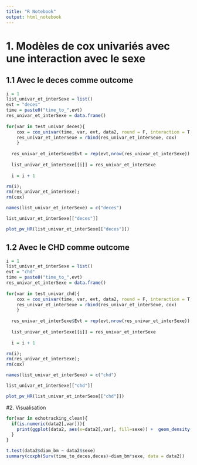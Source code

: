 ```yaml
---
title: "R Notebook"
output: html_notebook
---
```


# 1. Modèles de cox univariés avec une interaction avec le sexe

## 1.1 Avec le deces comme outcome
```r
i = 1
list_univar_et_interSexe = list()
evt = "deces"
time = paste0("time_to_",evt)
res_univar_et_interSexe = data.frame()
  
for(var in test_univar_deces){
    cox = cox_univar(time, var, evt, data2, round = F, interaction = T, var.inter = "sexe")
    res_univar_et_interSexe = rbind(res_univar_et_interSexe, cox)
    }
  
  res_univar_et_interSexe$Evt = rep(evt,nrow(res_univar_et_interSexe))
  
  list_univar_et_interSexe[[i]] = res_univar_et_interSexe
  
  i = i + 1

rm(i);
rm(res_univar_et_interSexe);
rm(cox)

names(list_univar_et_interSexe) = c("deces")
```

```r
list_univar_et_interSexe[["deces"]]
```
```r
plot_pv_HR(list_univar_et_interSexe[["deces"]])
```
## 1.2 Avec le CHD comme outcome
```r
i = 1
list_univar_et_interSexe = list()
evt = "chd"
time = paste0("time_to_",evt)
res_univar_et_interSexe = data.frame()
  
for(var in test_univar_chd){
    cox = cox_univar(time, var, evt, data2, round = F, interaction = T, var.inter = "sexe")
    res_univar_et_interSexe = rbind(res_univar_et_interSexe, cox)
    }
  
  res_univar_et_interSexe$Evt = rep(evt,nrow(res_univar_et_interSexe))
  
  list_univar_et_interSexe[[i]] = res_univar_et_interSexe
  
  i = i + 1

rm(i);
rm(res_univar_et_interSexe);
rm(cox)

names(list_univar_et_interSexe) = c("chd")
```

```r
list_univar_et_interSexe[["chd"]]
```
```r
plot_pv_HR(list_univar_et_interSexe[["chd"]])
```
#2. Visualisation

```r
for(var in echotracking_clean){
  if(is.numeric(data2[,var])){
    print(ggplot(data2, aes(x=data2[,var], fill=sexe)) +  geom_density(alpha=.5) + ggtitle(var))
  }
}
```

```r
t.test(data2$diam_bm ~ data2$sexe)
summary(coxph(Surv(time_to_deces,deces)~diam_bm*sexe, data = data2))
```

